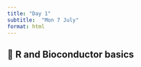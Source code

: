 ```yaml
---
title: "Day 1"
subtitle:  "Mon 7 July"
format: html
---
```


## 🧪 R and Bioconductor basics {#r-and-bioconductor-basics}